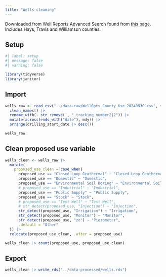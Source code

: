 ```yaml
---
title: "Wells cleaning"
---
```


Downloaded from Well Reports Advanced Search found from [this page](https://www.twdb.texas.gov/groundwater/data/drillersdb.asp). Includes Hays, Travis and Williamson counties.


## Setup


```r
#| label: setup
#| message: false
#| warning: false

library(tidyverse)
library(janitor)
```

## Import

```r
wells_raw <- read_csv("../data-raw/WellRpts_County_Use_20240630.csv", skip = 2) |>
  clean_names() |> 
  rename_with(~ str_remove(., "_tracking_number2|2")) |>
  mutate(across(ends_with("date"), mdy)) |> 
  arrange(drilling_start_date |> desc())

wells_raw
```

## Clean proposed use variable

```r
wells_clean <- wells_raw |> 
  mutate(
    proposed_use_clean = case_when(
      proposed_use == "Closed-Loop Geothermal" ~ "Closed-Loop Geothermal",
      proposed_use == "Domestic" ~ "Domestic",
      proposed_use == "Environmental Soil Boring" ~ "Environmental Soil Boring",
      # proposed_use == "Industrial" ~ "Industrial",
      proposed_use == "Public Supply" ~ "Public Supply",
      proposed_use == "Stock" ~ "Stock",
      # proposed_use == "Test Well" ~ "Test Well",
      # str_detect(proposed_use, "Injection") ~ "Injection",
      str_detect(proposed_use, "Irrigation") ~ "Irrigation",
      str_detect(proposed_use, "Monitor") ~ "Monitor",
      str_detect(proposed_use, "zo") ~ "Piezometer",
      .default = "Other"
  )) |> 
  relocate(proposed_use_clean, .after = proposed_use)

wells_clean |> count(proposed_use, proposed_use_clean)
```

## Export

```r

wells_clean |> write_rds("../data-processed/wells.rds")
```

